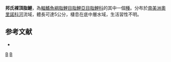{{Speciesbox 
| taxon = Gymnocorymbus bondi
| status = NE
| status_system = IUCN3.1
| authority =  [[Fowler|Fowler]], 1911
| synonyms = *''Phenacogaster bondi''<br /><small>Fowler, 1911</small>
*''Moenkhausia bondi''<br /><small>Fowler, 1911</small>
*''Gymnocorymbus socolofi''<br /><small>Géry, 1964</small>
}}
'''邦氏裸頂脂鯉'''，為[[輻鰭魚綱|輻鰭魚綱]][[脂鯉目|脂鯉目]][[脂鯉亞目|脂鯉亞目]][[脂鯉科|脂鯉科]]的其中一個[[種|種]]。分布於[[南美洲|南美洲]][[奧里諾科河|奧里諾科河]]流域，體長可達5公分，棲息在底中層水域，生活習性不明。

==参考文献==
{{refbegin}}
*{{FishBase_species|genus=Gymnocorymbus|species=bondi |year=2014|month=1}}
{{refend}}

{{Taxonbar|from=Q3759670}}

[[Category:裸頂脂鯉屬|B]]
[[Category:1911年描述的鱼类|B]]


{{魚類小作品}}